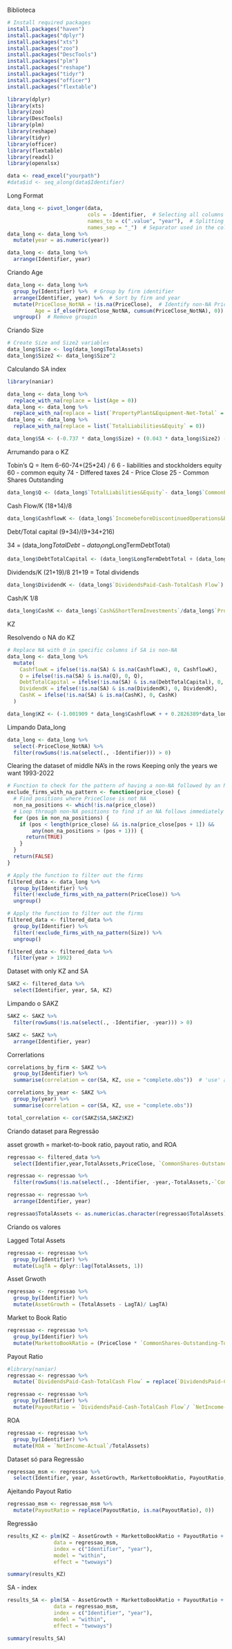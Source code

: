 Biblioteca

```{r}
# Install required packages
install.packages("haven")
install.packages("dplyr")
install.packages("xts")
install.packages("zoo")
install.packages("DescTools")
install.packages("plm")
install.packages("reshape")
install.packages("tidyr")
install.packages("officer")
install.packages("flextable")
```

```{r Libraries}
library(dplyr)
library(xts)
library(zoo)
library(DescTools)
library(plm)
library(reshape)
library(tidyr)
library(officer)
library(flextable)
library(readxl)
library(openxlsx)
```


```{r}
data <- read_excel("yourpath")
#data$id <- seq_along(data$Identifier)  
```

Long Format

```{r}
data_long <- pivot_longer(data, 
                          cols = -Identifier,  # Selecting all columns except the company name
                          names_to = c(".value", "year"),  # Splitting the column names
                          names_sep = "_")  # Separator used in the column names
data_long <- data_long %>%
  mutate(year = as.numeric(year))

data_long <- data_long %>%
  arrange(Identifier, year)

```
Criando Age

```{r}
data_long <- data_long %>%
  group_by(Identifier) %>%  # Group by firm identifier
  arrange(Identifier, year) %>%  # Sort by firm and year
  mutate(PriceClose_NotNA = !is.na(PriceClose),  # Identify non-NA PriceClose years
         Age = if_else(PriceClose_NotNA, cumsum(PriceClose_NotNA), 0)) %>%  # Cumulative sum reset to 0 when NA
  ungroup()  # Remove groupin
```

Criando Size

```{r}
# Create Size and Size2 variables
data_long$Size <- log(data_long$TotalAssets)
data_long$Size2 <- data_long$Size^2
```

Calculando SA index

```{r}
library(naniar)

data_long <- data_long %>%
  replace_with_na(replace = list(Age = 0))
data_long <- data_long %>%
  replace_with_na(replace = list(`PropertyPlant&Equipment-Net-Total` = 0))
data_long <- data_long %>%
  replace_with_na(replace = list(`TotalLiabilities&Equity` = 0))
```


```{r}
data_long$SA <- (-0.737 * data_long$Size) + (0.043 * data_long$Size2) - (0.040 * data_long$Age)
```

Arrumando para o KZ

Tobin's Q = Item 6-60-74+(25*24) / 6
6 - liabilities and stockholders equity
60 - common equity
74 - Differed taxes
24 - Price Close
25 - Common Shares Outstanding

```{r}
data_long$Q <- (data_long$`TotalLiabilities&Equity`- data_long$`CommonEquity-Total`- data_long$`IncomeTaxes-Deferred` + (data_long$PriceClose * data_long$`CommonShares-Outstanding-Total`)) / data_long$`TotalLiabilities&Equity`
```

Cash Flow/K
(18+14)/8

```{r}
data_long$CashflowK <- (data_long$`IncomebeforeDiscontinuedOperations&ExtraordinaryItems` + data_long$`DepreciationDepletion&AmortizationTotal`) / data_long$`PropertyPlant&Equipment-Net-Total`
```

Debt/Total capital
(9+34)/(9+34+216)

34 = (data_long$TotalDebt - data_long$LongTermDebtTotal)

```{r}
data_long$DebtTotalCapital <- (data_long$LongTermDebtTotal + (data_long$TotalDebt - data_long$LongTermDebtTotal)) / (data_long$LongTermDebtTotal + (data_long$TotalDebt - data_long$LongTermDebtTotal) + data_long$StockholdersEquity)
```

Dividends/K
(21+19)/8
21+19 = Total dividends

```{r}
data_long$DividendK <- (data_long$`DividendsPaid-Cash-TotalCash Flow`) / data_long$`PropertyPlant&Equipment-Net-Total`
```

Cash/K
1/8

```{r}
data_long$CashK <- data_long$`Cash&ShortTermInvestments`/data_long$`PropertyPlant&Equipment-Net-Total`
```

KZ

Resolvendo o NA do KZ

```{r}
# Replace NA with 0 in specific columns if SA is non-NA
data_long <- data_long %>%
  mutate(
    CashflowK = ifelse(!is.na(SA) & is.na(CashflowK), 0, CashflowK),
    Q = ifelse(!is.na(SA) & is.na(Q), 0, Q),
    DebtTotalCapital = ifelse(!is.na(SA) & is.na(DebtTotalCapital), 0, DebtTotalCapital),
    DividendK = ifelse(!is.na(SA) & is.na(DividendK), 0, DividendK),
    CashK = ifelse(!is.na(SA) & is.na(CashK), 0, CashK)
  )
```

```{r}
data_long$KZ <- (-1.001909 * data_long$CashflowK + + 0.2826389*data_long$Q + +3.139193 * data_long$DebtTotalCapital - 39.3678 * data_long$DividendK - 1.314759 * data_long$CashK)
```

Limpando Data_long

```{r}
data_long <- data_long %>%
  select(-PriceClose_NotNA) %>%
  filter(rowSums(!is.na(select(., -Identifier))) > 0)
```

Clearing the dataset of middle NA's in the rows
Keeping only the years we want 1993-2022

```{r}
# Function to check for the pattern of having a non-NA followed by an NA and then a non-NA again
exclude_firms_with_na_pattern <- function(price_close) {
  # Find positions where PriceClose is not NA
  non_na_positions <- which(!is.na(price_close))
  # Loop through non-NA positions to find if an NA follows immediately after any of them
  for (pos in non_na_positions) {
    if (pos < length(price_close) && is.na(price_close[pos + 1]) && 
        any(non_na_positions > (pos + 1))) {
      return(TRUE)
    }
  }
  return(FALSE)
}

# Apply the function to filter out the firms
filtered_data <- data_long %>%
  group_by(Identifier) %>%
  filter(!exclude_firms_with_na_pattern(PriceClose)) %>%
  ungroup()

# Apply the function to filter out the firms
filtered_data <- filtered_data %>%
  group_by(Identifier) %>%
  filter(!exclude_firms_with_na_pattern(Size)) %>%
  ungroup()

filtered_data <- filtered_data %>%
  filter(year > 1992)
```

Dataset with only KZ and SA

```{r}
SAKZ <- filtered_data %>%
  select(Identifier, year, SA, KZ)
```

Limpando o SAKZ

```{r}
SAKZ <- SAKZ %>%
  filter(rowSums(!is.na(select(., -Identifier, -year))) > 0)
```

```{r}
SAKZ <- SAKZ %>%
  arrange(Identifier, year)
```

Correrlations 

```{r}
correlations_by_firm <- SAKZ %>%
  group_by(Identifier) %>%
  summarise(correlation = cor(SA, KZ, use = "complete.obs"))  # 'use' argument handles NAs

correlations_by_year <- SAKZ %>%
  group_by(year) %>%
  summarise(correlation = cor(SA, KZ, use = "complete.obs"))

total_correlation <- cor(SAKZ$SA,SAKZ$KZ)
```

Criando dataset para Regressão

 asset growth = market-to-book ratio, payout ratio, and ROA
 
```{r}
regressao <- filtered_data %>%
  select(Identifier,year,TotalAssets,PriceClose, `CommonShares-Outstanding-Total`, StockholdersEquity, `DividendsPaid-Cash-TotalCash Flow`, `NetIncome-Actual`, SA, KZ)
```

```{r}
regressao <- regressao %>%
  filter(rowSums(!is.na(select(., -Identifier, -year,-TotalAssets,-`CommonShares-Outstanding-Total`,-PriceClose,-StockholdersEquity,-`NetIncome-Actual`,-`DividendsPaid-Cash-TotalCash Flow`))) > 0)

regressao <- regressao %>%
  arrange(Identifier, year)

regressao$TotalAssets <- as.numeric(as.character(regressao$TotalAssets))
```

Criando os valores

Lagged Total Assets

```{r}
regressao <- regressao %>%
  group_by(Identifier) %>%
  mutate(LagTA = dplyr::lag(TotalAssets, 1))
```

Asset Grwoth

```{r}
regressao <- regressao %>%
  group_by(Identifier) %>%
  mutate(AssetGrowth = (TotalAssets - LagTA)/ LagTA)
```

Market to Book Ratio

```{r}
regressao <- regressao %>%
  group_by(Identifier) %>%
  mutate(MarkettoBookRatio = (PriceClose * `CommonShares-Outstanding-Total`)/ StockholdersEquity)
```

Payout Ratio

```{r}
#library(naniar)
regressao <- regressao %>%
  mutate(`DividendsPaid-Cash-TotalCash Flow` = replace(`DividendsPaid-Cash-TotalCash Flow`, is.na(`DividendsPaid-Cash-TotalCash Flow`), 0))
```

```{r}
regressao <- regressao %>%
  group_by(Identifier) %>%
  mutate(PayoutRatio = `DividendsPaid-Cash-TotalCash Flow`/ `NetIncome-Actual`)
```

ROA

```{r}
regressao <- regressao %>%
  group_by(Identifier) %>%
  mutate(ROA = `NetIncome-Actual`/TotalAssets)
```

Dataset só para Regressão

```{r}
regressao_msm <- regressao %>%
  select(Identifier, year, AssetGrowth, MarkettoBookRatio, PayoutRatio, ROA, KZ, SA)
```

Ajeitando Payout Ratio

```{r}
regressao_msm <- regressao_msm %>%
  mutate(PayoutRatio = replace(PayoutRatio, is.na(PayoutRatio), 0))
```

Regressão

```{r}
results_KZ <- plm(KZ ~ AssetGrowth + MarkettoBookRatio + PayoutRatio + ROA,
               data = regressao_msm, 
               index = c("Identifier", "year"),
               model = "within",
               effect = "twoways")

summary(results_KZ)
```

SA - index

```{r}
results_SA <- plm(SA ~ AssetGrowth + MarkettoBookRatio + PayoutRatio + ROA,
               data = regressao_msm, 
               index = c("Identifier", "year"),
               model = "within",
               effect = "twoways")

summary(results_SA)
```





















































